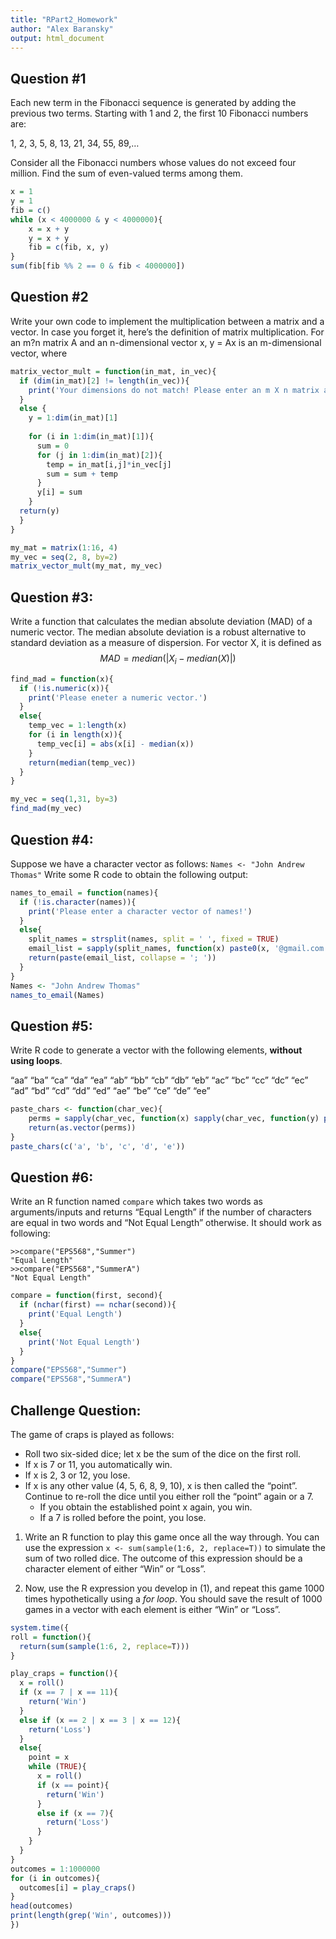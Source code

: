```yaml
---
title: "RPart2_Homework"
author: "Alex Baransky"
output: html_document
---
```

## Question #1	

Each new term in the Fibonacci sequence is generated by adding the previous two terms. Starting with 1 and 2, the first 10 Fibonacci numbers are:

1, 2, 3, 5, 8, 13, 21, 34, 55, 89,...

Consider all the Fibonacci numbers whose values do not exceed four million. Find the sum of even-valued terms among them.

```r
x = 1
y = 1
fib = c()
while (x < 4000000 & y < 4000000){
    x = x + y
    y = x + y
    fib = c(fib, x, y)
}
sum(fib[fib %% 2 == 0 & fib < 4000000])
```

## Question #2

Write your own code to implement the multiplication between a matrix and a vector. In case you forget it, here's the definition of matrix multiplication. For an m?n matrix A and an n-dimensional vector x, y = Ax is an m-dimensional vector, where 
\begin{align}y[i] = \sum_{j=1}^nA[i,j]x[j] \text{ for } i = 1,2,3,...m\end{align}

```r
matrix_vector_mult = function(in_mat, in_vec){
  if (dim(in_mat)[2] != length(in_vec)){
    print('Your dimensions do not match! Please enter an m X n matrix and an n-dimensional vector.')
  }
  else {
    y = 1:dim(in_mat)[1]
  
    for (i in 1:dim(in_mat)[1]){
      sum = 0
      for (j in 1:dim(in_mat)[2]){
        temp = in_mat[i,j]*in_vec[j]
        sum = sum + temp
      }
      y[i] = sum
    }
  return(y)
  }
}

my_mat = matrix(1:16, 4)
my_vec = seq(2, 8, by=2)
matrix_vector_mult(my_mat, my_vec)
```


## Question #3:

Write a function that calculates the median absolute deviation (MAD) of a numeric vector. The median absolute deviation is a robust alternative to standard deviation as a measure of dispersion. For vector X, it is defined as  
$$MAD = median(|X_i-median(X)|)$$
```r
find_mad = function(x){
  if (!is.numeric(x)){
    print('Please eneter a numeric vector.')
  }
  else{
    temp_vec = 1:length(x)
    for (i in length(x)){
      temp_vec[i] = abs(x[i] - median(x))
    }
    return(median(temp_vec))
  }
}

my_vec = seq(1,31, by=3)
find_mad(my_vec)
```


## Question #4: 

Suppose we have a  character vector as follows: `Names <- "John Andrew Thomas"`
Write some R code to obtain the following output:

\begin{align}\text{"John@gmail.com; Andrew@gmail.com; Thomas@gmail.com"}\end{align}

```r
names_to_email = function(names){
  if (!is.character(names)){
    print('Please enter a character vector of names!')
  }
  else{
    split_names = strsplit(names, split = ' ', fixed = TRUE)
    email_list = sapply(split_names, function(x) paste0(x, '@gmail.com'))
    return(paste(email_list, collapse = '; '))
  }
}
Names <- "John Andrew Thomas"
names_to_email(Names)
```

## Question #5:

Write R code to generate a vector with the following elements, **without using loops**.

"aa" "ba" "ca" "da" "ea" "ab" "bb" "cb" "db" "eb" "ac" "bc" "cc" "dc" "ec" "ad" "bd" "cd" "dd" "ed" "ae" "be" "ce" "de" "ee"

```r
paste_chars <- function(char_vec){
	perms = sapply(char_vec, function(x) sapply(char_vec, function(y) paste0(y,x)))
	return(as.vector(perms))
}
paste_chars(c('a', 'b', 'c', 'd', 'e'))
```

## Question #6:

Write an R function named `compare` which takes two words as arguments/inputs and returns "Equal Length" if the number of characters are equal in two words and "Not Equal Length" otherwise. It should work as following: 
```
>>compare("EPS568","Summer") 
"Equal Length"					
>>compare("EPS568","SummerA") 
"Not Equal Length"
```
```r
compare = function(first, second){
  if (nchar(first) == nchar(second)){
    print('Equal Length')
  }
  else{
    print('Not Equal Length')
  }
}
compare("EPS568","Summer")
compare("EPS568","SummerA")
```

## Challenge Question:

The game of craps is played as follows:

* Roll two six-sided dice; let x be the sum of the dice on the first roll.
* If x is 7 or 11, you automatically win.
* If x is 2, 3 or 12, you lose.
* If x is any other value (4, 5, 6, 8, 9, 10), x is then called the "point". Continue to re-roll the dice until you either roll the "point" again or a 7. 
    + If you obtain the established point x again, you win.
    + If a 7 is rolled before the point, you lose.


1. Write an R function to play this game once all the way through. You can use the expression 
`x <- sum(sample(1:6, 2, replace=T))` 
to simulate the sum of two rolled dice. The outcome of this expression should be a character element of either "Win" or "Loss".

2. Now, use the R expression you develop in (1), and repeat this game 1000 times hypothetically using a *for loop*. You should save the result of 1000 games in a vector with each element is either "Win" or "Loss". 

```r
system.time({
roll = function(){
  return(sum(sample(1:6, 2, replace=T)))
}

play_craps = function(){
  x = roll()
  if (x == 7 | x == 11){
    return('Win')
  }
  else if (x == 2 | x == 3 | x == 12){
    return('Loss')
  }
  else{
    point = x
    while (TRUE){
      x = roll()
      if (x == point){
        return('Win')
      }
      else if (x == 7){
        return('Loss')
      }
    }
  }
}
outcomes = 1:1000000
for (i in outcomes){
  outcomes[i] = play_craps()
}
head(outcomes)
print(length(grep('Win', outcomes)))
})
```





